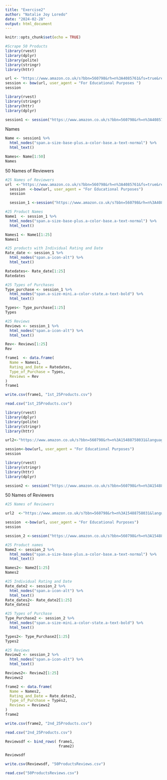 ```yaml
---
title: "Exercise2"
author: "Natalie Joy Loredo"
date: "2024-02-28"
output: html_document
---
```


```r
knitr::opts_chunk$set(echo = TRUE)
```

```r
#Scrape 50 Products
library(rvest)
library(dplyr)
library(polite)
library(stringr) 
library(httr)

url <- "https://www.amazon.co.uk/s?bbn=560798&rh=n%3A4085761&fs=true&ref=lp_4085761_sar"
session <- bow(url, user_agent = "For Educational Purposes ")
session
```

```r
library(rvest)
library(stringr)
library(httr) 
library(dplyr)

session1 <- session("https://www.amazon.co.uk/s?bbn=560798&rh=n%3A4085761&fs=true&ref=lp_4085761_sar")
```
Names
```r
Name <- session1 %>%
  html_nodes("span.a-size-base-plus.a-color-base.a-text-normal") %>%
  html_text()

Names<- Name[1:50]
Names
```
50 Names of Reviewers
```r
#25 Names of Reviewers
url  <-"https://www.amazon.co.uk/s?bbn=560798&rh=n%3A4085761&fs=true&ref=lp_4085761_sar "
  session  <-bow(url, user_agent = "For Educational Purposes")
  session

  session_1 <-session("https://www.amazon.co.uk/s?bbn=560798&rh=n%3A4085761&fs=true&ref=lp_4085761_sar ")
```

```r
#25 Product Names
Name1  <- session_1 %>%
  html_nodes("span.a-size-base-plus.a-color-base.a-text-normal") %>%
  html_text()

Names1 <- Name1[1:25]
Names1
```

```r
#25 products with Individual Rating and Date
Rate_date <- session_1 %>%
  html_nodes("span.a-icon-alt") %>%
  html_text()

Ratedates<- Rate_date[1:25]
Ratedates
```

```r
#25 Types of Purchases
Type_purchase <- session_1 %>%
  html_nodes("span.a-size-mini.a-color-state.a-text-bold") %>%
  html_text()

Types<- Type_purchase[1:25]
Types
```

```r
#25 Reviews
Reviews <- session_1 %>%
  html_nodes("span.a-icon-alt") %>%
  html_text()

Rev<- Reviews[1:25]
Rev
```

```r
frame1  <- data.frame(
  Name = Names1,
  Rating_and_Date = Ratedates, 
  Type_of_Purchase = Types,
  Reviews = Rev
)
frame1
```
```r
write.csv(frame1, "1st_25Products.csv")

read.csv("1st_25Products.csv")
```

```r

library(rvest)
library(dplyr)
library(polite)
library(stringr) 
library(httr)

url2<-"https://www.amazon.co.uk/s?bbn=560798&rh=n%3A15488758031&language=en_GB&_encoding=UTF8&brr=1&content-id=amzn1.sym.c6fcbfa3-a0cb-49d1-be17-9aeb9a6d61f8&pd_rd_r=74d05b18-baed-4b94-8b61-69ce58756493&pd_rd_w=Q753p&pd_rd_wg=97bhk&pf_rd_p=c6fcbfa3-a0cb-49d1-be17-9aeb9a6d61f8&pf_rd_r=2SY985AAWA7BM17HCS5T&rd=1&ref=Oct_d_odnav_d_4085731_0"

session<-bow(url, user_agent = "For Educational Purposes")
session
```

```r
library(rvest)
library(stringr)
library(httr) 
library(dplyr)

session2 <- session("https://www.amazon.co.uk/s?bbn=560798&rh=n%3A15488758031&language=en_GB&_encoding=UTF8&brr=1&content-id=amzn1.sym.c6fcbfa3-a0cb-49d1-be17-9aeb9a6d61f8&pd_rd_r=74d05b18-baed-4b94-8b61-69ce58756493&pd_rd_w=Q753p&pd_rd_wg=97bhk&pf_rd_p=c6fcbfa3-a0cb-49d1-be17-9aeb9a6d61f8&pf_rd_r=2SY985AAWA7BM17HCS5T&rd=1&ref=Oct_d_odnav_d_4085731_0")
```
50 Names of Reviewers
```r
#25 Names of Reviewers

url2  <-"https://www.amazon.co.uk/s?bbn=560798&rh=n%3A15488758031&language=en_GB&_encoding=UTF8&brr=1&content-id=amzn1.sym.c6fcbfa3-a0cb-49d1-be17-9aeb9a6d61f8&pd_rd_r=74d05b18-baed-4b94-8b61-69ce58756493&pd_rd_w=Q753p&pd_rd_wg=97bhk&pf_rd_p=c6fcbfa3-a0cb-49d1-be17-9aeb9a6d61f8&pf_rd_r=2SY985AAWA7BM17HCS5T&rd=1&ref=Oct_d_odnav_d_4085731_0"

session  <-bow(url, user_agent = "For Educational Purposes")
session

session_2 <-session("https://www.amazon.co.uk/s?bbn=560798&rh=n%3A15488758031&language=en_GB&_encoding=UTF8&brr=1&content-id=amzn1.sym.c6fcbfa3-a0cb-49d1-be17-9aeb9a6d61f8&pd_rd_r=74d05b18-baed-4b94-8b61-69ce58756493&pd_rd_w=Q753p&pd_rd_wg=97bhk&pf_rd_p=c6fcbfa3-a0cb-49d1-be17-9aeb9a6d61f8&pf_rd_r=2SY985AAWA7BM17HCS5T&rd=1&ref=Oct_d_odnav_d_4085731_0")
```

```r
#25 Product names
Name2 <- session_2 %>%
  html_nodes("span.a-size-base-plus.a-color-base.a-text-normal") %>%
  html_text()

Names2<- Name2[1:25]
Names2
```

```r
#25 Individual Rating and Date
Rate_date2 <- session_2 %>%
  html_nodes("span.a-icon-alt") %>%
  html_text()
Rate_dates2<- Rate_date2[1:25]
Rate_dates2
```

```r
#25 Types of Purchase
Type_Purchase2 <- session_2 %>%
  html_nodes("span.a-size-mini.a-color-state.a-text-bold") %>%
  html_text()

Types2<- Type_Purchase2[1:25]
Types2
```

```r
#25 Reviews
Review2 <- session_2 %>%
  html_nodes("span.a-icon-alt") %>%
  html_text()

Reviews2<- Review2[1:25]
Reviews2
```

```r
frame2 <- data.frame(
  Name = Names2,
  Rating_and_Date = Rate_dates2,
  Type_of_Purchase = Types2,
  Reviews = Reviews2
)
frame2
```

```r
write.csv(frame2, "2nd_25Products.csv")

read.csv("2nd_25Products.csv")
```

```r
Reviewsdf <- bind_rows( frame1, 
                        frame2)

Reviewsdf
```

```r
write.csv(Reviewsdf, "50ProductsReviews.csv")

read.csv("50ProductsReviews.csv")
```

